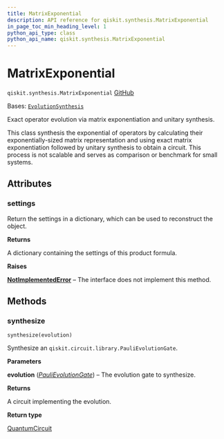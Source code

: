 ```yaml
---
title: MatrixExponential
description: API reference for qiskit.synthesis.MatrixExponential
in_page_toc_min_heading_level: 1
python_api_type: class
python_api_name: qiskit.synthesis.MatrixExponential
---
```


# MatrixExponential

<span id="qiskit.synthesis.MatrixExponential" />

`qiskit.synthesis.MatrixExponential` [GitHub](https://github.com/qiskit/qiskit/tree/main/qiskit/synthesis/evolution/matrix_synthesis.py "view source code")

Bases: [`EvolutionSynthesis`](qiskit.synthesis.EvolutionSynthesis "qiskit.synthesis.evolution.evolution_synthesis.EvolutionSynthesis")

Exact operator evolution via matrix exponentiation and unitary synthesis.

This class synthesis the exponential of operators by calculating their exponentially-sized matrix representation and using exact matrix exponentiation followed by unitary synthesis to obtain a circuit. This process is not scalable and serves as comparison or benchmark for small systems.

## Attributes

<span id="qiskit.synthesis.MatrixExponential.settings" />

### settings

Return the settings in a dictionary, which can be used to reconstruct the object.

**Returns**

A dictionary containing the settings of this product formula.

**Raises**

[**NotImplementedError**](https://docs.python.org/3/library/exceptions.html#NotImplementedError "(in Python v3.12)") – The interface does not implement this method.

## Methods

### synthesize

<span id="qiskit.synthesis.MatrixExponential.synthesize" />

`synthesize(evolution)`

Synthesize an `qiskit.circuit.library.PauliEvolutionGate`.

**Parameters**

**evolution** ([*PauliEvolutionGate*](qiskit.circuit.library.PauliEvolutionGate "qiskit.circuit.library.PauliEvolutionGate")) – The evolution gate to synthesize.

**Returns**

A circuit implementing the evolution.

**Return type**

[QuantumCircuit](qiskit.circuit.QuantumCircuit "qiskit.circuit.QuantumCircuit")

